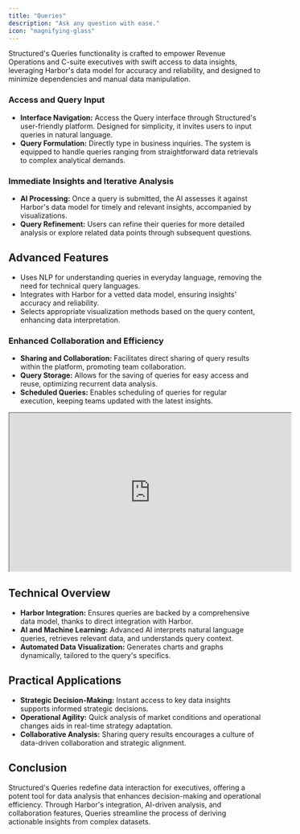 ```yaml
---
title: "Queries"
description: "Ask any question with ease."
icon: "magnifying-glass"
---
```


Structured's Queries functionality is crafted to empower Revenue Operations and C-suite executives with swift access to data insights, leveraging Harbor's data model for accuracy and reliability, and designed to minimize dependencies and manual data manipulation.

### **Access and Query Input**

- **Interface Navigation:** Access the Query interface through Structured's user-friendly platform. Designed for simplicity, it invites users to input queries in natural language.
- **Query Formulation:** Directly type in business inquiries. The system is equipped to handle queries ranging from straightforward data retrievals to complex analytical demands.

### **Immediate Insights and Iterative Analysis**

- **AI Processing:** Once a query is submitted, the AI assesses it against Harbor's data model for timely and relevant insights, accompanied by visualizations.
- **Query Refinement:** Users can refine their queries for more detailed analysis or explore related data points through subsequent questions.

## **Advanced Features**

- Uses NLP for understanding queries in everyday language, removing the need for technical query languages.
- Integrates with Harbor for a vetted data model, ensuring insights' accuracy and reliability.
- Selects appropriate visualization methods based on the query content, enhancing data interpretation.

### **Enhanced Collaboration and Efficiency**

- **Sharing and Collaboration:** Facilitates direct sharing of query results within the platform, promoting team collaboration.
- **Query Storage:** Allows for the saving of queries for easy access and reuse, optimizing recurrent data analysis.
- **Scheduled Queries:** Enables scheduling of queries for regular execution, keeping teams updated with the latest insights.

<iframe
  width="560"
  height="315"
  src="https://www.youtube.com/watch?v=VkG8jRQ7TqY"
></iframe>

## **Technical Overview**

- **Harbor Integration:** Ensures queries are backed by a comprehensive data model, thanks to direct integration with Harbor.
- **AI and Machine Learning:** Advanced AI interprets natural language queries, retrieves relevant data, and understands query context.
- **Automated Data Visualization:** Generates charts and graphs dynamically, tailored to the query's specifics.

## **Practical Applications**

- **Strategic Decision-Making:** Instant access to key data insights supports informed strategic decisions.
- **Operational Agility:** Quick analysis of market conditions and operational changes aids in real-time strategy adaptation.
- **Collaborative Analysis:** Sharing query results encourages a culture of data-driven collaboration and strategic alignment.

## **Conclusion**

Structured's Queries redefine data interaction for executives, offering a potent tool for data analysis that enhances decision-making and operational efficiency. Through Harbor's integration, AI-driven analysis, and collaboration features, Queries streamline the process of deriving actionable insights from complex datasets.
